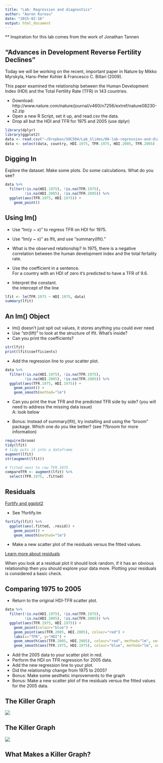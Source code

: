 ```yaml
---
title: "Lab: Regression and diagnostics"
author: "Aaron Kurosu"
date: "2015-02-16"
output: html_document
---
```


** Inspiration for this lab comes from the work of Jonathan Tannen 

## "Advances in Development Reverse Fertility Declines" {.smaller .build}

Today we will be working on the recent, important paper in Nature by Mikko Myrskyla, Hans-Peter Kohler & Francesco C. Billari (2009).  
  
This paper examined the relationship between the Human Development Index (HDI) and the Total Fertility Rate (TFR) in 143 countries.  

-  Download: http://www.nature.com/nature/journal/v460/n7256/extref/nature08230-s2.zip    
- Open a new R Script, set it up, and read.csv the data.
- Drop all but the HDI and TFR for 1975 and 2005 (use dplyr)


```r
library(dplyr)
library(ggplot2)
data <- read.csv("~/Dropbox/SOC504/Lab_Slides/08-lab-regression-and-diagnostics/data/nature08230-s2.csv")
data <- select(data, country, HDI.1975, TFR.1975, HDI.2005, TFR.2005)
```


## Digging In 

Explore the dataset. Make some plots. Do some calculations.
What do you see?
```r
data %>%
  filter(!is.na(HDI.1975), !is.na(TFR.1975), 
         !is.na(HDI.2005), !is.na(TFR.2005)) %>% 
  ggplot(aes(TFR.1975, HDI.1975)) +
    geom_point()
```


## Using lm()

- Use "lm(y ~ x)" to regress TFR on HDI for 1975. 
- Use "lm(y ~ x)" as lfit, and use "summary(lfit)."   
- What is the observed relationship?
In 1975, there is a negative correlation between the human development index and the total fertality rate.

- Use the coefficient in a sentence.  
For a country with an HDI of zero it's predicted to have a TFR of 9.6. 

- Interpret the constant.  
the intercept of the line

```r
lfit <- lm(TFR.1975 ~ HDI.1975, data)
summary(lfit)
```
 

## An lm() Object

- lm() doesn't just spit out values, it stores anything you could ever need  
- Use "str(lift)" to look at the structure of lfit. What's inside?  
- Can you print the coefficients?  
```r
str(lfit)
print(lfit$coefficients)
```

- Add the regression line to your scatter plot. 
```r
data %>%
  filter(!is.na(HDI.1975), !is.na(TFR.1975), 
         !is.na(HDI.2005), !is.na(TFR.2005)) %>% 
  ggplot(aes(TFR.1975, HDI.1975)) +
    geom_point() +
    geom_smooth(method="lm")
```
- Can you print the true TFR and the predicted TFR side by side? (you will need to address the missing data issue)   
A: look below

- Bonus: Instead of summary(lfit), try installing and using the "broom" package. Which one do you like better? (see ??broom for more information)
```r
require(broom)
tidy(lfit)
# tidy puts it into a dataframe
augment(lfit)
str(augment(lfit))

# fitted next to raw TFR.1975
compareTFR <- augment(lfit) %>%
  select(TFR.1975, .fitted)
```
 
## Residuals

[Fortify and ggplot2](http://docs.ggplot2.org/0.9.3.1/fortify.lm.html)   

- See ?fortify.lm  
```r
fortify(lfit) %>%
  ggplot(aes(.fitted, .resid)) +
    geom_point() +
    geom_smooth(method="lm")
```
- Make a new scatter plot of the residuals versus the fitted values.    

[Learn more about residuals](http://blog.minitab.com/blog/adventures-in-statistics/why-you-need-to-check-your-residual-plots-for-regression-analysis)  

When you look at a residual plot it should look random, if it has an obvious relationship then you should explore your data more. Plotting your residuals is considered a basic check. 


## Comparing 1975 to 2005

- Return to the original HDI-TFR scatter plot.  
```r
data %>%
  filter(!is.na(HDI.1975), !is.na(TFR.1975), 
         !is.na(HDI.2005), !is.na(TFR.2005)) %>% 
  ggplot(aes(TFR.1975, HDI.1975)) +
    geom_point(colour="blue") +
    geom_point(aes(TFR.2005, HDI.2005), colour="red") +
    labs(x="TFR", y="HDI") +
    geom_smooth(aes(TFR.2005, HDI.2005), colour="red", method="lm", se=F) +
    geom_smooth(aes(TFR.1975, HDI.1975), colour="blue", method="lm", se=F)

```
- Add the 2005 data to your scatter plot in red.  
- Perform the HDI on TFR regression for 2005 data.  
- Add the new regression line to your plot.  
- Did the relationship change from 1975 to 2005?   
- Bonus: Make some aesthetic improvements to the graph
- Bonus: Make a new scatter plot of the residuals versus the fitted values for the 2005 data.
 

## The Killer Graph
![](images/Myrskla_graph.png)

## The Killer Graph 

![](images/Myrskla_graph_exp.png)

## What Makes a Killer Graph?